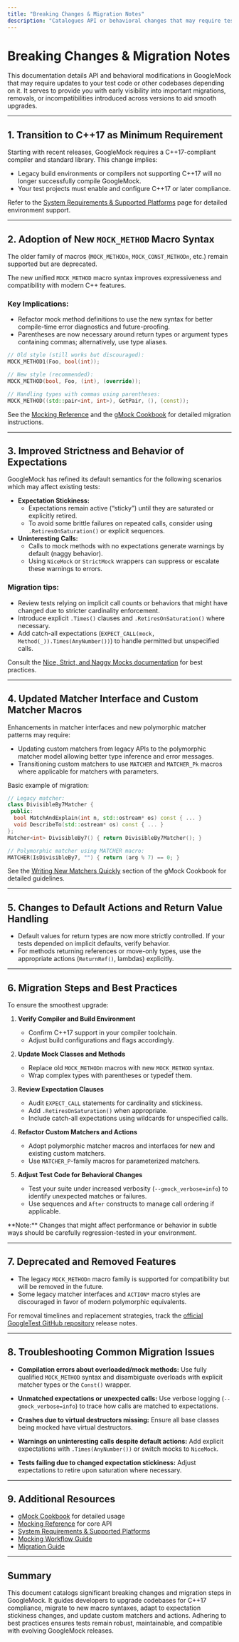 ```yaml
---
title: "Breaking Changes & Migration Notes"
description: "Catalogues API or behavioral changes that may require test updates or codebase modification. Provides decision makers with early visibility into significant migrations or removals."
---
```


# Breaking Changes & Migration Notes

This documentation details API and behavioral modifications in GoogleMock that may require updates to your test code or other codebases depending on it. It serves to provide you with early visibility into important migrations, removals, or incompatibilities introduced across versions to aid smooth upgrades.

---

## 1. Transition to C++17 as Minimum Requirement

Starting with recent releases, GoogleMock requires a C++17-compliant compiler and standard library. This change implies:

- Legacy build environments or compilers not supporting C++17 will no longer successfully compile GoogleMock.
- Your test projects must enable and configure C++17 or later compliance.

Refer to the [System Requirements & Supported Platforms](https://google.github.io/googletest/getting-started/setup-prerequisites-installation/system-requirements.html) page for detailed environment support.

---

## 2. Adoption of New `MOCK_METHOD` Macro Syntax

The older family of macros (`MOCK_METHODn`, `MOCK_CONST_METHODn`, etc.) remain supported but are deprecated.

The new unified `MOCK_METHOD` macro syntax improves expressiveness and compatibility with modern C++ features.

### Key Implications:

- Refactor mock method definitions to use the new syntax for better compile-time error diagnostics and future-proofing.
- Parentheses are now necessary around return types or argument types containing commas; alternatively, use type aliases.

```cpp
// Old style (still works but discouraged):
MOCK_METHOD1(Foo, bool(int));

// New style (recommended):
MOCK_METHOD(bool, Foo, (int), (override));

// Handling types with commas using parentheses:
MOCK_METHOD((std::pair<int, int>), GetPair, (), (const));
```

See the [Mocking Reference](https://google.github.io/googletest/docs/reference/mocking.html#MOCK_METHOD) and the [gMock Cookbook](https://google.github.io/googletest/gmock_cook_book.html#SimplerInterfaces) for detailed migration instructions.

---

## 3. Improved Strictness and Behavior of Expectations

GoogleMock has refined its default semantics for the following scenarios which may affect existing tests:

- **Expectation Stickiness:**
  - Expectations remain active (“sticky”) until they are saturated or explicitly retired.
  - To avoid some brittle failures on repeated calls, consider using `.RetiresOnSaturation()` or explicit sequences.
- **Uninteresting Calls:**
  - Calls to mock methods with no expectations generate warnings by default (naggy behavior).
  - Using `NiceMock` or `StrictMock` wrappers can suppress or escalate these warnings to errors.

### Migration tips:

- Review tests relying on implicit call counts or behaviors that might have changed due to stricter cardinality enforcement.
- Introduce explicit `.Times()` clauses and `.RetiresOnSaturation()` where necessary.
- Add catch-all expectations (`EXPECT_CALL(mock, Method(_)).Times(AnyNumber())`) to handle permitted but unspecified calls.

Consult the [Nice, Strict, and Naggy Mocks documentation](https://google.github.io/googletest/api/gmock_nice_strict_mocks.html) for best practices.

---

## 4. Updated Matcher Interface and Custom Matcher Macros

Enhancements in matcher interfaces and new polymorphic matcher patterns may require:

- Updating custom matchers from legacy APIs to the polymorphic matcher model allowing better type inference and error messages.
- Transitioning custom matchers to use `MATCHER` and `MATCHER_Pk` macros where applicable for matchers with parameters.

Basic example of migration:

```cpp
// Legacy matcher:
class DivisibleBy7Matcher {
 public:
  bool MatchAndExplain(int n, std::ostream* os) const { ... }
  void DescribeTo(std::ostream* os) const { ... }
};
Matcher<int> DivisibleBy7() { return DivisibleBy7Matcher(); }

// Polymorphic matcher using MATCHER macro:
MATCHER(IsDivisibleBy7, "") { return (arg % 7) == 0; }
```

See the [Writing New Matchers Quickly](https://google.github.io/googletest/gmock_cook_book.html#NewMatchers) section of the gMock Cookbook for detailed guidelines.

---

## 5. Changes to Default Actions and Return Value Handling

- Default values for return types are now more strictly controlled. If your tests depended on implicit defaults, verify behavior.
- For methods returning references or move-only types, use the appropriate actions (`ReturnRef()`, lambdas) explicitly.


---

## 6. Migration Steps and Best Practices

To ensure the smoothest upgrade:

1. **Verify Compiler and Build Environment**
   - Confirm C++17 support in your compiler toolchain.
   - Adjust build configurations and flags accordingly.

2. **Update Mock Classes and Methods**
   - Replace old `MOCK_METHODn` macros with new `MOCK_METHOD` syntax.
   - Wrap complex types with parentheses or typedef them.

3. **Review Expectation Clauses**
   - Audit `EXPECT_CALL` statements for cardinality and stickiness.
   - Add `.RetiresOnSaturation()` when appropriate.
   - Include catch-all expectations using wildcards for unspecified calls.

4. **Refactor Custom Matchers and Actions**
   - Adopt polymorphic matcher macros and interfaces for new and existing custom matchers.
   - Use `MATCHER_P`-family macros for parameterized matchers.

5. **Adjust Test Code for Behavioral Changes**
   - Test your suite under increased verbosity (`--gmock_verbose=info`) to identify unexpected matches or failures.
   - Use sequences and `After` constructs to manage call ordering if applicable.

<Callout>
**Note:** Changes that might affect performance or behavior in subtle ways should be carefully regression-tested in your environment.
</Callout>

---

## 7. Deprecated and Removed Features

- The legacy `MOCK_METHODn` macro family is supported for compatibility but will be removed in the future.
- Some legacy matcher interfaces and `ACTION*` macro styles are discouraged in favor of modern polymorphic equivalents.

For removal timelines and replacement strategies, track the [official GoogleTest GitHub repository](https://github.com/google/googletest) release notes.

---

## 8. Troubleshooting Common Migration Issues

- **Compilation errors about overloaded/mock methods:**
  Use fully qualified `MOCK_METHOD` syntax and disambiguate overloads with explicit matcher types or the `Const()` wrapper.

- **Unmatched expectations or unexpected calls:**
  Use verbose logging (`--gmock_verbose=info`) to trace how calls are matched to expectations.

- **Crashes due to virtual destructors missing:**
  Ensure all base classes being mocked have virtual destructors.

- **Warnings on uninteresting calls despite default actions:**
  Add explicit expectations with `.Times(AnyNumber())` or switch mocks to `NiceMock`.

- **Tests failing due to changed expectation stickiness:**
  Adjust expectations to retire upon saturation where necessary.

---

## 9. Additional Resources

- [gMock Cookbook](https://google.github.io/googletest/gmock_cook_book.html) for detailed usage
- [Mocking Reference](https://google.github.io/googletest/reference/mocking.html) for core API
- [System Requirements & Supported Platforms](https://google.github.io/googletest/getting-started/setup-prerequisites-installation/system-requirements.html)
- [Mocking Workflow Guide](https://google.github.io/googletest/guides/core-workflows/mocking-workflow.html)
- [Migration Guide](https://google.github.io/googletest/guides/integration-and-scenarios/migration-guide.html)

---

## Summary

This document catalogs significant breaking changes and migration steps in GoogleMock. It guides developers to upgrade codebases for C++17 compliance, migrate to new macro syntaxes, adapt to expectation stickiness changes, and update custom matchers and actions. Adhering to best practices ensures tests remain robust, maintainable, and compatible with evolving GoogleMock releases.
